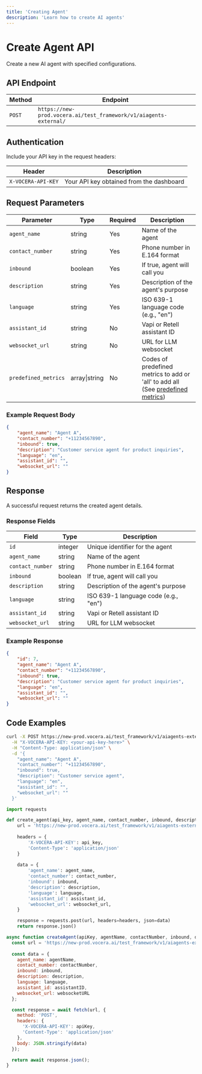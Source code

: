 ```yaml
---
title: 'Creating Agent'
description: 'Learn how to create AI agents'
---
```


# Create Agent API

Create a new AI agent with specified configurations.

## API Endpoint

| Method | Endpoint |
|--------|----------|
| `POST` | `https://new-prod.vocera.ai/test_framework/v1/aiagents-external/` |

## Authentication

Include your API key in the request headers:

| Header | Description |
|--------|-------------|
| `X-VOCERA-API-KEY` | Your API key obtained from the dashboard |

## Request Parameters

| Parameter | Type | Required | Description |
|-----------|------|----------|-------------|
| `agent_name` | string | Yes | Name of the agent |
| `contact_number` | string | Yes | Phone number in E.164 format |
| `inbound` | boolean | Yes | If true, agent will call you |
| `description` | string | Yes | Description of the agent's purpose |
| `language` | string | Yes | ISO 639-1 language code (e.g., "en") |
| `assistant_id` | string | No | Vapi or Retell assistant ID |
| `websocket_url` | string | No | URL for LLM websocket |
| `predefined_metrics` | array\|string | No | Codes of predefined metrics to add or 'all' to add all (See [predefined metrics](/api-reference/predefined-metrics/list-predefined-metrics)) |

### Example Request Body

```json
{
    "agent_name": "Agent A",
    "contact_number": "+11234567890",
    "inbound": true,
    "description": "Customer service agent for product inquiries",
    "language": "en",
    "assistant_id": "",
    "websocket_url": ""
}
```

## Response

A successful request returns the created agent details.

### Response Fields

| Field | Type | Description |
|-------|------|-------------|
| `id` | integer | Unique identifier for the agent |
| `agent_name` | string | Name of the agent |
| `contact_number` | string | Phone number in E.164 format |
| `inbound` | boolean | If true, agent will call you |
| `description` | string | Description of the agent's purpose |
| `language` | string | ISO 639-1 language code (e.g., "en") |
| `assistant_id` | string | Vapi or Retell assistant ID |
| `websocket_url` | string | URL for LLM websocket |

### Example Response

```json
{
    "id": 7,
    "agent_name": "Agent A",
    "contact_number": "+11234567890",
    "inbound": true,
    "description": "Customer service agent for product inquiries",
    "language": "en",
    "assistant_id": "",
    "websocket_url": ""
}
```

## Code Examples

<CodeGroup>

```bash Curl
curl -X POST https://new-prod.vocera.ai/test_framework/v1/aiagents-external/ \
  -H "X-VOCERA-API-KEY: <your-api-key-here>" \
  -H "Content-Type: application/json" \
  -d '{
    "agent_name": "Agent A",
    "contact_number": "+11234567890",
    "inbound": true,
    "description": "Customer service agent",
    "language": "en",
    "assistant_id": "",
    "websocket_url": ""
  }'
```

```python Python
import requests

def create_agent(api_key, agent_name, contact_number, inbound, description, language, assistant_id="", websocket_url=""):
    url = 'https://new-prod.vocera.ai/test_framework/v1/aiagents-external/'
    
    headers = {
        'X-VOCERA-API-KEY': api_key,
        'Content-Type': 'application/json'
    }
    
    data = {
        'agent_name': agent_name,
        'contact_number': contact_number,
        'inbound': inbound,
        'description': description,
        'language': language,
        'assistant_id': assistant_id,
        'websocket_url': websocket_url,
    }

    response = requests.post(url, headers=headers, json=data)
    return response.json()
```

```javascript JavaScript
async function createAgent(apiKey, agentName, contactNumber, inbound, description, language, assistantID="", websocketURL="") {
  const url = 'https://new-prod.vocera.ai/test_framework/v1/aiagents-external/';
  
  const data = {
    agent_name: agentName,
    contact_number: contactNumber,
    inbound: inbound,
    description: description,
    language: language,
    assistant_id: assistantID,
    websocket_url: websocketURL
  };

  const response = await fetch(url, {
    method: 'POST',
    headers: {
      'X-VOCERA-API-KEY': apiKey,
      'Content-Type': 'application/json'
    },
    body: JSON.stringify(data)
  });

  return await response.json();
}
```

</CodeGroup>
